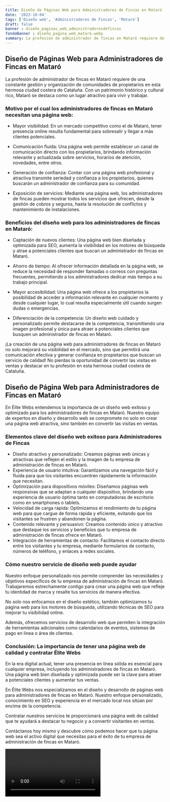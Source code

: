 ```yaml
---
title: Diseño de Páginas Web para Administradores de Fincas en Mataró
date: '2023-10-04'
tags: ['Diseño web', 'Administradores de Fincas', 'Mataró']
draft: false
banner : diseño_paginas_web_administradoresdefincas
fondoBanner : diseño_pagina_web_mataró.webp
summary: La profesión de administrador de fincas en Mataró requiere de una constante gestión y organización de comunidades de propietarios en esta hermosa ciudad costera de Cataluña. Con un patrimonio histórico y cultural rico, Mataró se destaca como un lugar atractivo para vivir y trabajar.
---
```


## Diseño de Páginas Web para Administradores de Fincas en Mataró 

La profesión de administrador de fincas en Mataró requiere de una constante gestión y organización de comunidades de propietarios en esta hermosa ciudad costera de Cataluña. Con un patrimonio histórico y cultural rico, Mataró se destaca como un lugar atractivo para vivir y trabajar.

### Motivo por el cual los administradores de fincas en Mataró necesitan una página web:

- Mayor visibilidad: En un mercado competitivo como el de Mataró, tener presencia online resulta fundamental para sobresalir y llegar a más clientes potenciales.

- Comunicación fluida: Una página web permite establecer un canal de comunicación directo con los propietarios, brindando información relevante y actualizada sobre servicios, horarios de atención, novedades, entre otros.

- Generación de confianza: Contar con una página web profesional y atractiva transmite seriedad y confianza a los propietarios, quienes buscarán un administrador de confianza para su comunidad.

- Exposición de servicios: Mediante una página web, los administradores de fincas pueden mostrar todos los servicios que ofrecen, desde la gestión de cobros y seguros, hasta la resolución de conflictos y mantenimiento de instalaciones.

### Beneficios del diseño web para los administradores de fincas en Mataró:

- Captación de nuevos clientes: Una página web bien diseñada y optimizada para SEO, aumenta la visibilidad en los motores de búsqueda y atrae a potenciales clientes que buscan un administrador de fincas en Mataró.

- Ahorro de tiempo: Al ofrecer información detallada en la página web, se reduce la necesidad de responder llamadas o correos con preguntas frecuentes, permitiendo a los administradores dedicar más tiempo a su trabajo principal.

- Mayor accesibilidad: Una página web ofrece a los propietarios la posibilidad de acceder a información relevante en cualquier momento y desde cualquier lugar, lo cual resulta especialmente útil cuando surgen dudas o emergencias.

- Diferenciación de la competencia: Un diseño web cuidado y personalizado permite destacarse de la competencia, transmitiendo una imagen profesional y única para atraer a potenciales clientes que busquen un administrador de fincas en Mataró.

¡La creación de una página web para administradores de fincas en Mataró no solo mejorará su visibilidad en el mercado, sino que permitirá una comunicación efectiva y generar confianza en propietarios que buscan un servicio de calidad! No pierdas la oportunidad de convertir las visitas en ventas y destacar en tu profesión en esta hermosa ciudad costera de Cataluña.

<GifSeo />

<Cta />

## Diseño de Página Web para Administradores de Fincas en Mataró

En Élite Webs entendemos la importancia de un diseño web exitoso y optimizado para los administradores de fincas en Mataró. Nuestro equipo de expertos en diseño y desarrollo web se compromete no solo en crear una página web atractiva, sino también en convertir las visitas en ventas.

### Elementos clave del diseño web exitoso para Administradores de Fincas

- Diseño atractivo y personalizado: Creamos páginas web únicas y atractivas que reflejen el estilo y la imagen de tu empresa de administración de fincas en Mataró.
- Experiencia de usuario intuitiva: Garantizamos una navegación fácil y fluida para que los visitantes encuentren rápidamente la información que necesitan.
- Optimización para dispositivos móviles: Diseñamos páginas web responsivas que se adaptan a cualquier dispositivo, brindando una experiencia de usuario óptima tanto en computadoras de escritorio como en smartphones o tablets.
- Velocidad de carga rápida: Optimizamos el rendimiento de tu página web para que cargue de forma rápida y eficiente, evitando que los visitantes se frustren y abandonen la página.
- Contenido relevante y persuasivo: Creamos contenido único y atractivo que destaque los servicios y beneficios que tu empresa de administración de fincas ofrece en Mataró.
- Integración de herramientas de contacto: Facilitamos el contacto directo entre los visitantes y tu empresa, mediante formularios de contacto, números de teléfono, y enlaces a redes sociales.

### Cómo nuestro servicio de diseño web puede ayudar

Nuestro enfoque personalizado nos permite comprender las necesidades y objetivos específicos de tu empresa de administración de fincas en Mataró. Trabajaremos estrechamente contigo para crear una página web que refleje tu identidad de marca y resalte tus servicios de manera efectiva.

No solo nos enfocamos en el diseño estético, también optimizamos tu página web para los motores de búsqueda, utilizando técnicas de SEO para mejorar tu visibilidad online.

Además, ofrecemos servicios de desarrollo web que permiten la integración de herramientas adicionales como calendarios de eventos, sistemas de pago en línea o área de clientes.

### Conclusión: La importancia de tener una página web de calidad y contratar Élite Webs

En la era digital actual, tener una presencia en línea sólida es esencial para cualquier empresa, incluyendo los administradores de fincas en Mataró. Una página web bien diseñada y optimizada puede ser la clave para atraer a potenciales clientes y aumentar tus ventas.

En Élite Webs nos especializamos en el diseño y desarrollo de páginas web para administradores de fincas en Mataró. Nuestro enfoque personalizado, conocimiento en SEO y experiencia en el mercado local nos sitúan por encima de la competencia.

Contratar nuestros servicios te proporcionará una página web de calidad que te ayudará a destacar tu negocio y a convertir visitantes en ventas.

Contáctanos hoy mismo y descubre cómo podemos hacer que tu página web sea el activo digital que necesitas para el éxito de tu empresa de administración de fincas en Mataró.

<Video />

<CtaBot job='Administradores de Fincas' city='Mataró'/>

<Gmaps query='Mataró+españa+maps' />